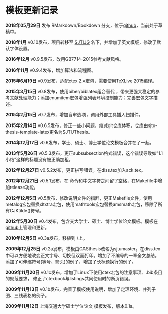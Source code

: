 # 模板更新记录 {#app:updatelog}

**2018年05月29日** 发布 RMarkdown/Bookdown 分支，位于[github](https://github.com/bubifengyun/SJTUThesis-Rmd)，当前处于草稿中。

**2018年1月** v0.10发布，项目转移至 [SJTUG](https://github.com/sjtug/SJTUThesis) 名下，并增加了英文模版，修改了默认字体设置。

**2016年12月** v0.9.5发布，改用GB7714-2015参考文献风格。

**2016年11月** v0.9.4发布，增加算法和流程图。

**2015年6月19日** v0.9发布，适配ctex 2.x宏包，需要使用TeXLive 2015编译。

**2015年3月15日** v0.8发布，使用biber/biblatex组合替代 \BibTeX ，带来更强大稳定的参考文献处理能力；添加enumitem宏包增强列表环境控制能力；完善宏包文字描述。

**2015年2月15日** v0.7发布，增加盲审选项，调用外部工具插入扫描件。

**2015年2月14日** v0.6.5发布，修正一些小问题，缩减git仓库体积，仓库由sjtu-thesis-template-latex更名为SJTUThesis。

**2014年12月17日** v0.6发布，学士、硕士、博士学位论文模板合并在了一起。

**2013年5月26日** v0.5.3发布，更正subsubsection格式错误，这个错误导致如"1.1 小结"这样的标题没有被正确加粗。

**2012年12月27日** v0.5.2发布，更正拼写错误。在diss.tex加入ack.tex。

**2012年12月21日** v0.5.1发布，在 \LaTeX 命令和中文字符之间留了空格，在Makefile中增加release功能。

**2012年12月5日** v0.5发布，修改说明文件的措辞，更正Makefile文件，使用metalog宏包替换xltxtra宏包，使用mathtools宏包替换amsmath宏包，移除了所有CJKtilde(\verb+~+)符号。

**2012年5月30日** v0.4发布，包含交大学士、硕士、博士学位论文模板。模板在[github](https://github.com/sjtug/SJTUThesis)上管理和更新。

**2010年12月5日** v0.3a发布，移植到 \XeTeX/\LaTeX 上。

**2009年12月25日** v0.2a发布，模板由CASthesis改名为sjtumaster。在diss.tex中可以方便地改变正文字号、切换但双面打印。增加了不编号的一章\cqh 全文总结\cqt 。
添加了可伸缩符号(等号、箭头)的例子，增加了长标题换行的例子。

**2009年11月20日** v0.1c发布，增加了Linux下使用ctex宏包的注意事项、.bib条目的规范要求，
修正了ctexbook与listings共同使用时的断页错误。

**2009年11月13日** v0.1b发布，完善了模板使用说明，增加了定理环境、并列子图、三线表格的例子。

**2009年11月12日** 上海交通大学硕士学位论文 \LaTeX 模板发布，版本0.1a。

